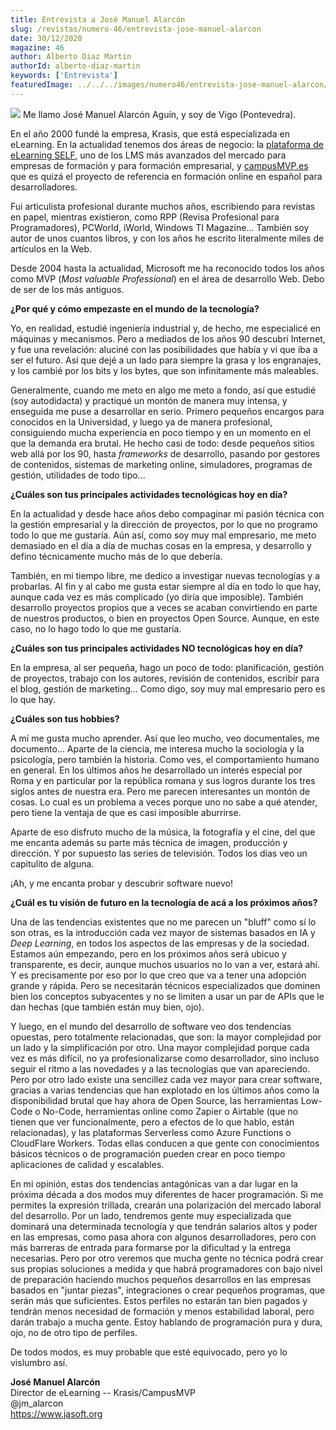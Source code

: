 ```yaml
---
title: Entrevista a José Manuel Alarcón
slug: /revistas/numero-46/entrevista-jose-manuel-alarcon
date: 30/12/2020
magazine: 46
author: Alberto Diaz Martin
authorId: alberto-diaz-martin
keywords: ['Entrevista']
featuredImage: ../../../images/numero46/entrevista-jose-manuel-alarcon/image1.jpg
---
```





![](/../images/autores/jose-manuel-alarcon.png#author) Me llamo José Manuel Alarcón Aguín, y soy de Vigo (Pontevedra).

En el año 2000 fundé la empresa, Krasis, que está especializada en
eLearning. En la actualidad tenemos dos áreas de negocio: la [plataforma
de eLearning SELF](https://www.plataformaself.com/), uno de los LMS más
avanzados del mercado para empresas de formación y para formación
empresarial, y [campusMVP.es](https://www.campusmvp.es/) que es quizá el
proyecto de referencia en formación online en español para
desarrolladores.

Fui articulista profesional durante muchos años, escribiendo para
revistas en papel, mientras existieron, como RPP (Revisa Profesional
para Programadores), PCWorld, iWorld, Windows TI Magazine... También
soy autor de unos cuantos libros, y con los años he escrito literalmente
miles de artículos en la Web.

Desde 2004 hasta la actualidad, Microsoft me ha reconocido todos los
años como MVP (*Most valuable Professional*) en el área de desarrollo
Web. Debo de ser de los más antiguos.

**¿Por qué y cómo empezaste en el mundo de la tecnología?**

Yo, en realidad, estudié ingeniería industrial y, de hecho, me
especialicé en máquinas y mecanismos. Pero a mediados de los años 90
descubrí Internet, y fue una revelación: aluciné con las posibilidades
que había y vi que iba a ser el futuro. Así que dejé a un lado para
siempre la grasa y los engranajes, y los cambié por los bits y los
bytes, que son infinitamente más maleables.

Generalmente, cuando me meto en algo me meto a fondo, así que estudié
(soy autodidacta) y practiqué un montón de manera muy intensa, y
enseguida me puse a desarrollar en serio. Primero pequeños encargos para
conocidos en la Universidad, y luego ya de manera profesional,
consiguiendo mucha experiencia en poco tiempo y en un momento en el que
la demanda era brutal. He hecho casi de todo: desde pequeños sitios web
allá por los 90, hasta *frameworks* de desarrollo, pasando por gestores
de contenidos, sistemas de marketing online, simuladores, programas de
gestión, utilidades de todo tipo...

**¿Cuáles son tus principales actividades tecnológicas hoy en día?**

En la actualidad y desde hace años debo compaginar mi pasión técnica con
la gestión empresarial y la dirección de proyectos, por lo que no
programo todo lo que me gustaría. Aún así, como soy muy mal empresario,
me meto demasiado en el día a día de muchas cosas en la empresa, y
desarrollo y defino técnicamente mucho más de lo que debería.

También, en mi tiempo libre, me dedico a investigar nuevas tecnologías y
a probarlas. Al fin y al cabo me gusta estar siempre al día en todo lo
que hay, aunque cada vez es más complicado (yo diría que imposible).
También desarrollo proyectos propios que a veces se acaban convirtiendo
en parte de nuestros productos, o bien en proyectos Open Source. Aunque,
en este caso, no lo hago todo lo que me gustaría.

**¿Cuáles son tus principales actividades NO tecnológicas hoy en día?**

En la empresa, al ser pequeña, hago un poco de todo: planificación,
gestión de proyectos, trabajo con los autores, revisión de contenidos,
escribir para el blog, gestión de marketing... Como digo, soy muy mal
empresario pero es lo que hay.

**¿Cuáles son tus hobbies?**

A mí me gusta mucho aprender. Así que leo mucho, veo documentales, me
documento... Aparte de la ciencia, me interesa mucho la sociología y la
psicología, pero también la historia. Como ves, el comportamiento humano
en general. En los últimos años he desarrollado un interés especial por
Roma y en particular por la república romana y sus logros durante los
tres siglos antes de nuestra era. Pero me parecen interesantes un montón
de cosas. Lo cual es un problema a veces porque uno no sabe a qué
atender, pero tiene la ventaja de que es casi imposible aburrirse.

Aparte de eso disfruto mucho de la música, la fotografía y el cine, del
que me encanta además su parte más técnica de imagen, producción y
dirección. Y por supuesto las series de televisión. Todos los días veo
un capitulito de alguna.

¡Ah, y me encanta probar y descubrir software nuevo!

**¿Cuál es tu visión de futuro en la tecnología de acá a los próximos
años?**

Una de las tendencias existentes que no me parecen un "bluff" como sí
lo son otras, es la introducción cada vez mayor de sistemas basados en
IA y *Deep Learning*, en todos los aspectos de las empresas y de la
sociedad. Estamos aún empezando, pero en los próximos años será ubicuo y
transparente, es decir, aunque muchos usuarios no lo van a ver, estará
ahí. Y es precisamente por eso por lo que creo que va a tener una
adopción grande y rápida. Pero se necesitarán técnicos especializados
que dominen bien los conceptos subyacentes y no se limiten a usar un par
de APIs que le dan hechas (que también están muy bien, ojo).

Y luego, en el mundo del desarrollo de software veo dos tendencias
opuestas, pero totalmente relacionadas, que son: la mayor complejidad
por un lado y la simplificación por otro. Una mayor complejidad porque
cada vez es más difícil, no ya profesionalizarse como desarrollador,
sino incluso seguir el ritmo a las novedades y a las tecnologías que van
apareciendo. Pero por otro lado existe una sencillez cada vez mayor para
crear software, gracias a varias tendencias que han explotado en los
últimos años como la disponibilidad brutal que hay ahora de Open Source,
las herramientas Low-Code o No-Code, herramientas online como Zapier o
Airtable (que no tienen que ver funcionalmente, pero a efectos de lo que
hablo, están relacionadas), y las plataformas Serverless como Azure
Functions o CloudFlare Workers. Todas ellas conducen a que gente con
conocimientos básicos técnicos o de programación pueden crear en poco
tiempo aplicaciones de calidad y escalables.

En mi opinión, estas dos tendencias antagónicas van a dar lugar en la
próxima década a dos modos muy diferentes de hacer programación. Si me
permites la expresión trillada, crearán una polarización del mercado
laboral del desarrollo. Por un lado, tendremos gente muy especializada
que dominará una determinada tecnología y que tendrán salarios altos y
poder en las empresas, como pasa ahora con algunos desarrolladores, pero
con más barreras de entrada para formarse por la dificultad y la entrega
necesarias. Pero por otro veremos que mucha gente no técnica podrá crear
sus propias soluciones a medida y que habrá programadores con bajo nivel
de preparación haciendo muchos pequeños desarrollos en las empresas
basados en "juntar piezas", integraciones o crear pequeños programas,
que serán más que suficientes. Estos perfiles no estarán tan bien
pagados y tendrán menos necesidad de formación y menos estabilidad
laboral, pero darán trabajo a mucha gente. Estoy hablando de
programación pura y dura, ojo, no de otro tipo de perfiles.

De todos modos, es muy probable que esté equivocado, pero yo lo
vislumbro así.

**José Manuel Alarcón** <br />
Director de eLearning -- Krasis/CampusMVP  <br />
@jm_alarcon <br />
https://www.jasoft.org 
 
